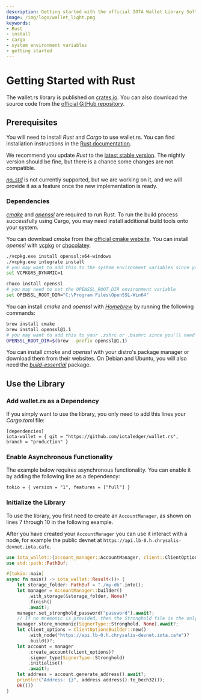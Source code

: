 ```yaml
---
description: Getting started with the official IOTA Wallet Library Software Rust library.
image: /img/logo/wallet_light.png
keywords:
- Rust
- install
- cargo
- system environment variables
- getting started
---
```



# Getting Started with Rust

The wallet.rs library is published on [crates.io](https://crates.io/crates/iota-wallet/versions). You can also download the source code from the [official GitHub repository](https://github.com/iotaledger/wallet.rs).

## Prerequisites

You will need to install _Rust_ and _Cargo_ to use wallet.rs. You can find installation instructions in the [Rust documentation](https://doc.rust-lang.org/cargo/getting-started/installation.html).

We recommend you update _Rust_ to the [latest stable version](https://github.com/rust-lang/rustup.rs#keeping-rust-up-to-date). The nightly version should be fine, but there is a chance some changes are not compatible.

[_no_std_](https://docs.rust-embedded.org/book/intro/no-std.html) is not currently supported, but we are working on it, and we will provide it as a feature once the new implementation is ready.

### Dependencies

[_cmake_](https://cmake.org/documentation/) and [_openssl_](https://www.openssl.org/docs/) are required to run Rust. To run the build process successfully using Cargo, you may need install additional build tools onto your system.


<Tabs>
<TabItem value={'windows'} label={'Windows'}>

You can download _cmake_ from the [official cmake website](https://cmake.org/download/).
You can install _openssl_ with [vcpkg](https://github.com/microsoft/vcpkg) or
[chocolatey](https://chocolatey.org/).

<Tabs>
<TabItem value={'vcpkg'} label={'vcpkg'}>

```bash
./vcpkg.exe install openssl:x64-windows
./vcpkg.exe integrate install
# you may want to add this to the system environment variables since you'll need it to compile the crate
set VCPKGRS_DYNAMIC=1
```

</TabItem>
<TabItem value={'chocolatey'} label={'chocolatey'}>

```bash
choco install openssl
# you may need to set the OPENSSL_ROOT_DIR environment variable
set OPENSSL_ROOT_DIR="C:\Program Files\OpenSSL-Win64"
```

</TabItem>
</Tabs>
</TabItem>
<TabItem value={'macOS'} label={'macOS'}>

You can install _cmake_ and _openssl_ with [_Homebrew_](https://docs.brew.sh/) by running the following
commands:

```bash
brew install cmake
brew install openssl@1.1
# you may want to add this to your .zshrc or .bashrc since you'll need it to compile the crate
OPENSSL_ROOT_DIR=$(brew --prefix openssl@1.1)
```

</TabItem>
<TabItem value={'linux'} label={'Linux'}>

You can install _cmake_ and _openssl_ with your distro's package manager or download them from their websites.
On Debian and Ubuntu, you will also need the
[_build-essential_](https://packages.debian.org/sid/build-essential) package.

</TabItem>
</Tabs>

## Use the Library

### Add wallet.rs as a Dependency

If you simply want to use the library, you only need to add this lines your _Cargo.toml_ file:

```
[dependencies]
iota-wallet = { git = "https://github.com/iotaledger/wallet.rs", branch = "production" }
```

### Enable Asynchronous Functionality

The example below requires asynchronous functionality. You can enable it by adding the following line as a dependency:

```
tokio = { version = "1", features = ["full"] }
```


### Initialize the Library

To use the library, you first need to create an `AccountManager`, as shown on lines 7 through 10 in the following example.

After you have created your `AccountManager` you can use it interact with a node, for example the public devnet at `https://api.lb-0.h.chrysalis-devnet.iota.cafe`.

```rust {7-10} showLineNumbers
use iota_wallet::{account_manager::AccountManager, client::ClientOptionsBuilder, signing::SignerType};
use std::path::PathBuf;

#[tokio::main]
async fn main() -> iota_wallet::Result<()> {
    let storage_folder: PathBuf = "./my-db".into();
    let manager = AccountManager::builder()
        .with_storage(&storage_folder, None)?
        .finish()
        .await?;
    manager.set_stronghold_password("password").await?;
    // If no mnemonic is provided, then the Stronghold file is the only way for a backup
    manager.store_mnemonic(SignerType::Stronghold, None).await?;
    let client_options = ClientOptionsBuilder::new()
        .with_node("https://api.lb-0.h.chrysalis-devnet.iota.cafe")?
        .build()?;
    let account = manager
        .create_account(client_options)?
        .signer_type(SignerType::Stronghold)
        .initialise()
        .await?;
    let address = account.generate_address().await?;
    println!("Address: {}", address.address().to_bech32());
    Ok(())
}
```
